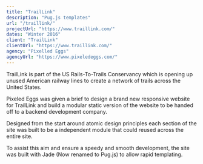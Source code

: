```yaml
---
title: "TrailLink"
description: "Pug.js templates"
url: "/traillink/"
projectUrl: "https://www.traillink.com/"
dates: "Winter 2016"
client: "TrailLink"
clientUrl: "https://www.traillink.com/"
agency: "Pixelled Eggs"
agencyUrl: "https://www.pixeledeggs.com/"
---
```


TrailLink is part of the US Rails-To-Trails Conservancy which is opening up unused American railway lines to create a network of trails across the United States.

Pixeled Eggs was given a brief to design a brand new responsive website for TrailLink and build a modular static version of the website to be handed off to a backend development company.

Designed from the start around atomic design principles each section of the site was built to be a independent module that could reused across the entire site.

To assist this aim and ensure a speedy and smooth development, the site was built with Jade (Now renamed to Pug.js) to allow rapid templating.
